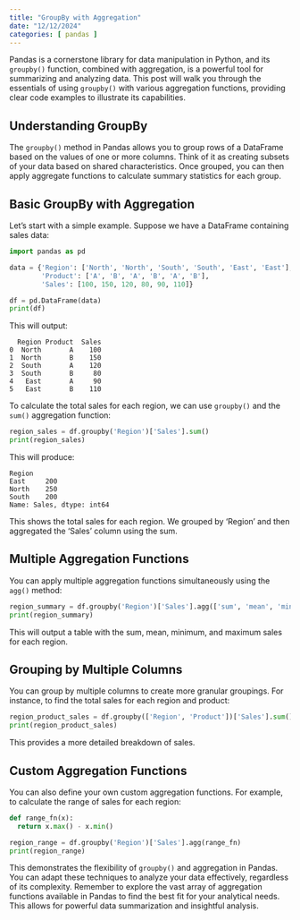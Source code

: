 ```yaml
---
title: "GroupBy with Aggregation"
date: "12/12/2024"
categories: [ pandas ]
---
```



Pandas is a cornerstone library for data manipulation in Python, and its `groupby()` function, combined with aggregation, is a powerful tool for summarizing and analyzing data. This post will walk you through the essentials of using `groupby()` with various aggregation functions, providing clear code examples to illustrate its capabilities.


## Understanding GroupBy

The `groupby()` method in Pandas allows you to group rows of a DataFrame based on the values of one or more columns.  Think of it as creating subsets of your data based on shared characteristics.  Once grouped, you can then apply aggregate functions to calculate summary statistics for each group.


## Basic GroupBy with Aggregation

Let's start with a simple example. Suppose we have a DataFrame containing sales data:


```python
import pandas as pd

data = {'Region': ['North', 'North', 'South', 'South', 'East', 'East'],
        'Product': ['A', 'B', 'A', 'B', 'A', 'B'],
        'Sales': [100, 150, 120, 80, 90, 110]}

df = pd.DataFrame(data)
print(df)
```

This will output:

```
  Region Product  Sales
0  North       A    100
1  North       B    150
2  South       A    120
3  South       B     80
4   East       A     90
5   East       B    110
```

To calculate the total sales for each region, we can use `groupby()` and the `sum()` aggregation function:


```python
region_sales = df.groupby('Region')['Sales'].sum()
print(region_sales)
```

This will produce:

```
Region
East     200
North    250
South    200
Name: Sales, dtype: int64
```

This shows the total sales for each region.  We grouped by 'Region' and then aggregated the 'Sales' column using the sum.


## Multiple Aggregation Functions

You can apply multiple aggregation functions simultaneously using the `agg()` method:


```python
region_summary = df.groupby('Region')['Sales'].agg(['sum', 'mean', 'min', 'max'])
print(region_summary)
```

This will output a table with the sum, mean, minimum, and maximum sales for each region.


## Grouping by Multiple Columns

You can group by multiple columns to create more granular groupings. For instance, to find the total sales for each region and product:


```python
region_product_sales = df.groupby(['Region', 'Product'])['Sales'].sum()
print(region_product_sales)
```

This provides a more detailed breakdown of sales.


##  Custom Aggregation Functions

You can also define your own custom aggregation functions. For example, to calculate the range of sales for each region:


```python
def range_fn(x):
  return x.max() - x.min()

region_range = df.groupby('Region')['Sales'].agg(range_fn)
print(region_range)
```


This demonstrates the flexibility of `groupby()` and aggregation in Pandas. You can adapt these techniques to analyze your data effectively, regardless of its complexity.  Remember to explore the vast array of aggregation functions available in Pandas to find the best fit for your analytical needs.  This allows for powerful data summarization and insightful analysis.

